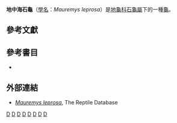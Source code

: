 {{Speciesbox 
| taxon = Mauremys leprosa
| image = Mauremys leprosa 01.JPG
| image_caption =
| status = VU
| status_system = iucn3.1 
| binomial_authority = (Schwieegger, 1812)<ref name="Rhodin111-2">{{Harnvb|Rhodin|2010|pp=000.111-000.112}}</ref>
| synonyms =
; [[Mauremys_leprosa_leprosa|Mauremys leprosa leprosa]]
* ''Emys leprosa'' <small>Schweigger, 1812</small>
* ''Emys lutescens'' <small>Schweigger, 1812</small>
* ''Emys marmorea'' <small>Spix, 1824</small>
* ''Clemmys sigriz'' <small>Michahelles, 1829</small>
* ''Emys vulgaris'' <small>Gray, 1831</small>
* ''Emys sigritzii'' <small>Gray, 1831</small> ''([[ex_errore|ex errore]])''
* ''Terrapene sigriz'' <small>Bonaparte, 1832</small>
* ''Emys sigriz'' <small>Duméril & Bibron, 1835</small>
* ''Clemmys (Clemmys) leprosa'' <small>Fitzinger, 1835</small>
* ''Clemmys (Clemmys) lutescens'' <small>Fitzinger, 1835</small>
* ''Emys laticeps'' <small>Gray, 1854</small>
* ''Emys fuliginosus'' <small>Gray, 1860</small>
* ''Clemmys fuliginosa'' <small>Strauch, 1862</small>
* ''Clemmys laticeps'' <small>Strauch, 1862</small>
* ''Clemmys marmorea'' <small>Strauch, 1862</small>
* ''Emys flavipes'' <small>Gray, 1869</small>
* ''Emys fraseri'' <small>Gray, 1869</small>
* ''Mauremys fuliginosa'' <small>Gray, 1869</small>
* ''Mauremys laniaria'' <small>Gray, 1869</small>
* ''Emys laniaria'' <small>Gray, 1870</small>
* ''Eryma laticeps'' <small>Gray, 1870</small>
* ''Emys lamaria'' <small>Gray, 1873</small> ''(ex errore)''
* ''Emys caspica'' var. ''leprosa'' <small>Boettger, 1874</small>
* ''Clemmys caspica sigriz'' <small>Bedriaga, 1882</small>
* ''Clemmys caspica leprosa'' <small>Bedriaga, 1890</small>
* ''Mauremys caspica leprosa'' <small>Młynarski, 1969</small>
* ''Mauremys leprosa'' <small>Bour, 1978</small>
* ''Mauremys leprosa atlantica'' <small>Schleich, 1996</small>
* ''Mauremys leprosa erhardi'' <small>Schleich, 1996</small>
* ''Mauremys leprosa marokkensis'' <small>Schleich, 1996</small>
* ''Mauremys leprosa wernerkaestlei'' <small>Schleich, 1996</small>
* ''Mauremys leprosa leprosa'' <small>McCord, 1997</small>
* ''Mauremys leprosa erhardii'' <small>Fritz, Barata, Busack, Fritzsch & Castilho, 2006</small> ''(ex errore)''
; ''[[Mauremys_leprosa_saharica|Mauremys leprosa saharica]]''
* ''Emys fraseri'' <small>Gray, 1869</small>
* ''Mauremys leprosa saharica'' <small>Schleich, 1996</small>
* ''Mauremys leprosa zizi'' <small>Schleich, 1996</small>
* ''Mauremys leprosa vanmeerhaeghei'' <small>Bour & Maran, 1999</small>
* ''Mauremys leprosa vanmerhaeghei'' <small>Bour & Maran, 1999</small> ''(ex errore)''
* ''Mauremys leprosa vanmeerhaghei'' <small>Fritz, Fritzsch, Lehr, Ducotterd & Müller, 2005</small> ''(ex errore)''
| synonyms_ref=<ref name="Fritz 2007">{{Cite journal |journal=Vertebrate Zoology |title=Checklist of Chelonians of the World |year=2007 |author=Fritz Uwe |coauthors=Peter Havaš |volume=57 |issue=2 |pages=230–231 |id=ISSN 18640-5755 |url=http://www.cnah.org/pdf_files/851.pdf |archiveurl=https://www.webcitation.org/5v20ztMND?url=http://www.cnah.org/pdf_files/851.pdf |archivedate=2010-12-17 |accessdate=29 May 2012 |deadurl=yes }}</ref>
| range_map = Mauremys leprosa range Map.png
}}
'''地中海石龜'''（[[學名|學名]]：''Mauremys leprosa''）是[[地龜科|地龜科]][[石龜屬|石龜屬]]下的一種[[龜|龜]]。

== 參考文獻==
{{Reflist}}

==參考書目==
*{{Anchor|CITEREFRhodin2010}}{{cite web |url=http://www.iucn-tftsg.org/wp-content/uploads/file/Accounts/crm_5_000_checklist_v3_2010.pdf |title=Turtles of the World 2010 Update: Annotated Checklist of Taxonomy, Synonymy, Distribution and Conservation Status |date=2010-12-14 |accessdate=2010-12-15 |last=Rhodin |first=Anders G.J. |coauthors=Paul van Dijk, Peter;  Inverson, John B.; Shaffer, H. Bradley |format=pdf |archiveurl=https://www.webcitation.org/5uzfktoIh?url=http://www.iucn-tftsg.org/wp-content/uploads/file/Accounts/crm_5_000_checklist_v3_2010.pdf |archivedate=2010-12-15 |deadurl=yes }}

==外部連結==
* [http://reptile-database.reptarium.cz/species?genus=Mauremys&species=leprosa&search_param=%28%28genus%3D%27Mauremys%27%29%28species%3D%27leprosa%27%29%29 ''Mauremys leprosa'']{{Wayback|url=http://reptile-database.reptarium.cz/species?genus=Mauremys&species=leprosa&search_param=%28%28genus%3D%27Mauremys%27%29%28species%3D%27leprosa%27%29%29 |date=20160305005138 }}, The Reptile Database
{{taxonbar}}
[[Category:_1812年描述的动物|D]]
[[Category:擬水龜屬|D]]
[[Category:阿爾及利亞動物|D]]
[[Category:摩洛哥動物|D]]
[[Category:葡萄牙动物|D]]
[[Category:西班牙動物|D]]
[[Category:突尼斯動物|D]]
[[Category:寵物龜|D]]